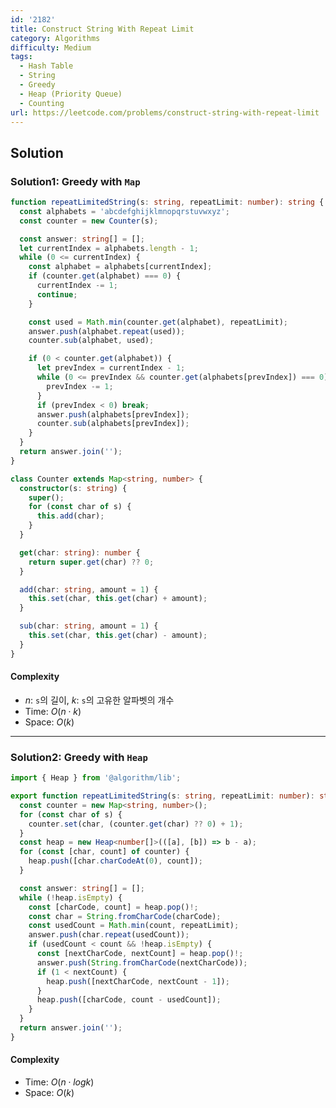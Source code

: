 ```yaml
---
id: '2182'
title: Construct String With Repeat Limit
category: Algorithms
difficulty: Medium
tags:
  - Hash Table
  - String
  - Greedy
  - Heap (Priority Queue)
  - Counting
url: https://leetcode.com/problems/construct-string-with-repeat-limit
---
```


## Solution

### Solution1: Greedy with `Map`

```typescript showLineNumbers
function repeatLimitedString(s: string, repeatLimit: number): string {
  const alphabets = 'abcdefghijklmnopqrstuvwxyz';
  const counter = new Counter(s);

  const answer: string[] = [];
  let currentIndex = alphabets.length - 1;
  while (0 <= currentIndex) {
    const alphabet = alphabets[currentIndex];
    if (counter.get(alphabet) === 0) {
      currentIndex -= 1;
      continue;
    }

    const used = Math.min(counter.get(alphabet), repeatLimit);
    answer.push(alphabet.repeat(used));
    counter.sub(alphabet, used);

    if (0 < counter.get(alphabet)) {
      let prevIndex = currentIndex - 1;
      while (0 <= prevIndex && counter.get(alphabets[prevIndex]) === 0) {
        prevIndex -= 1;
      }
      if (prevIndex < 0) break;
      answer.push(alphabets[prevIndex]);
      counter.sub(alphabets[prevIndex]);
    }
  }
  return answer.join('');
}

class Counter extends Map<string, number> {
  constructor(s: string) {
    super();
    for (const char of s) {
      this.add(char);
    }
  }

  get(char: string): number {
    return super.get(char) ?? 0;
  }

  add(char: string, amount = 1) {
    this.set(char, this.get(char) + amount);
  }

  sub(char: string, amount = 1) {
    this.set(char, this.get(char) - amount);
  }
}
```

#### Complexity

- $n$: `s`의 길이, $k$: `s`의 고유한 알파벳의 개수
- Time: $O(n \cdot k)$
- Space: $O(k)$

---

### Solution2: Greedy with `Heap`

```typescript showLineNumbers
import { Heap } from '@algorithm/lib';

export function repeatLimitedString(s: string, repeatLimit: number): string {
  const counter = new Map<string, number>();
  for (const char of s) {
    counter.set(char, (counter.get(char) ?? 0) + 1);
  }
  const heap = new Heap<number[]>(([a], [b]) => b - a);
  for (const [char, count] of counter) {
    heap.push([char.charCodeAt(0), count]);
  }

  const answer: string[] = [];
  while (!heap.isEmpty) {
    const [charCode, count] = heap.pop()!;
    const char = String.fromCharCode(charCode);
    const usedCount = Math.min(count, repeatLimit);
    answer.push(char.repeat(usedCount));
    if (usedCount < count && !heap.isEmpty) {
      const [nextCharCode, nextCount] = heap.pop()!;
      answer.push(String.fromCharCode(nextCharCode));
      if (1 < nextCount) {
        heap.push([nextCharCode, nextCount - 1]);
      }
      heap.push([charCode, count - usedCount]);
    }
  }
  return answer.join('');
}
```

#### Complexity

- Time: $O(n \cdot logk)$
- Space: $O(k)$
